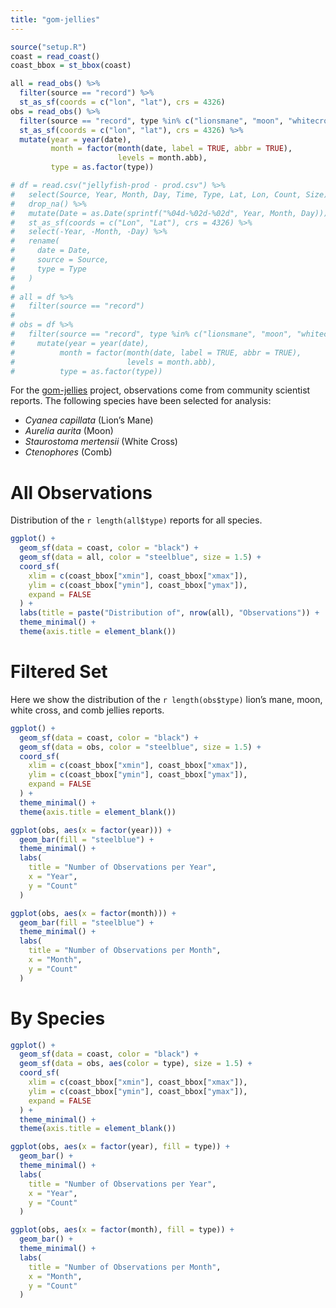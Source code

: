 ```yaml
---
title: "gom-jellies"
---
```


```r
source("setup.R")
coast = read_coast()
coast_bbox = st_bbox(coast)

all = read_obs() %>%
  filter(source == "record") %>%
  st_as_sf(coords = c("lon", "lat"), crs = 4326)
obs = read_obs() %>%
  filter(source == "record", type %in% c("lionsmane", "moon", "whitecross", "comb")) %>%
  st_as_sf(coords = c("lon", "lat"), crs = 4326) %>%
  mutate(year = year(date),
         month = factor(month(date, label = TRUE, abbr = TRUE),
                        levels = month.abb),
         type = as.factor(type))

# df = read.csv("jellyfish-prod - prod.csv") %>% 
#   select(Source, Year, Month, Day, Time, Type, Lat, Lon, Count, Size) %>% 
#   drop_na() %>%
#   mutate(Date = as.Date(sprintf("%04d-%02d-%02d", Year, Month, Day))) %>% 
#   st_as_sf(coords = c("Lon", "Lat"), crs = 4326) %>%
#   select(-Year, -Month, -Day) %>%
#   rename(
#     date = Date,
#     source = Source,
#     type = Type
#   )
# 
# all = df %>% 
#   filter(source == "record")
# 
# obs = df %>% 
#   filter(source == "record", type %in% c("lionsmane", "moon", "whitecross", "comb")) %>% 
#     mutate(year = year(date),
#          month = factor(month(date, label = TRUE, abbr = TRUE), 
#                         levels = month.abb),
#          type = as.factor(type))
```

For the [gom-jellies](https://github.com/BigelowLab/gom-jellies) project, observations come from community scientist reports. The following species have been selected for analysis:

  + *Cyanea capillata* (Lion's Mane)
  + *Aurelia aurita* (Moon)
  + *Staurostoma mertensii* (White Cross)
  + *Ctenophores* (Comb)

# All Observations
Distribution of the `r length(all$type)` reports for all species.
```r
ggplot() +
  geom_sf(data = coast, color = "black") +
  geom_sf(data = all, color = "steelblue", size = 1.5) +
  coord_sf(
    xlim = c(coast_bbox["xmin"], coast_bbox["xmax"]),
    ylim = c(coast_bbox["ymin"], coast_bbox["ymax"]),
    expand = FALSE
  ) +
  labs(title = paste("Distribution of", nrow(all), "Observations")) + 
  theme_minimal() +
  theme(axis.title = element_blank())
```

# Filtered Set 
Here we show the distribution of the `r length(obs$type)` lion's mane, moon, white cross, and comb jellies reports.
```r
ggplot() +
  geom_sf(data = coast, color = "black") +
  geom_sf(data = obs, color = "steelblue", size = 1.5) +
  coord_sf(
    xlim = c(coast_bbox["xmin"], coast_bbox["xmax"]),
    ylim = c(coast_bbox["ymin"], coast_bbox["ymax"]),
    expand = FALSE
  ) +
  theme_minimal() +
  theme(axis.title = element_blank())

ggplot(obs, aes(x = factor(year))) +
  geom_bar(fill = "steelblue") +
  theme_minimal() +
  labs(
    title = "Number of Observations per Year",
    x = "Year",
    y = "Count"
  )

ggplot(obs, aes(x = factor(month))) +
  geom_bar(fill = "steelblue") +
  theme_minimal() +
  labs(
    title = "Number of Observations per Month",
    x = "Month",
    y = "Count"
  )
```

# By Species
```r
ggplot() +
  geom_sf(data = coast, color = "black") +
  geom_sf(data = obs, aes(color = type), size = 1.5) +
  coord_sf(
    xlim = c(coast_bbox["xmin"], coast_bbox["xmax"]),
    ylim = c(coast_bbox["ymin"], coast_bbox["ymax"]),
    expand = FALSE
  ) +
  theme_minimal() +
  theme(axis.title = element_blank())

ggplot(obs, aes(x = factor(year), fill = type)) +
  geom_bar() +
  theme_minimal() +
  labs(
    title = "Number of Observations per Year",
    x = "Year",
    y = "Count"
  )

ggplot(obs, aes(x = factor(month), fill = type)) +
  geom_bar() +
  theme_minimal() +
  labs(
    title = "Number of Observations per Month",
    x = "Month",
    y = "Count"
  )

```
